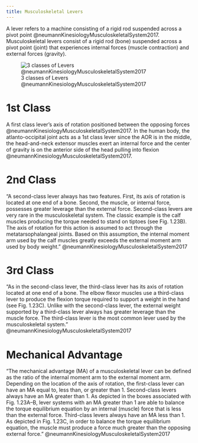 ```yaml
---
title: Musculoskeletal Levers
---
```


A lever refers to a machine consisting of a rigid rod suspended across a pivot point @neumannKinesiologyMusculoskeletalSystem2017.
Musculoskeletal levers consist of a rigid rod (bone) suspended across a pivot point (joint) that experiences internal forces (muscle contraction) and external forces (gravity).


![3 classes of Levers @neumannKinesiologyMusculoskeletalSystem2017](/The Archive/Biomechanics/images/neumannKinesiologyMusculoskeletalSystem2017 fig1.22 lever classes.png)

# 1st Class

A first class lever's axis of rotation positioned between the opposing forces @neumannKinesiologyMusculoskeletalSystem2017.
In the human body, the atlanto-occipital joint acts as a 1st class lever since the AOR is in the middle, the head-and-neck extensor muscles exert an internal force and the center of gravity is on the anterior side of the head pulling into flexion @neumannKinesiologyMusculoskeletalSystem2017.

# 2nd Class

"A second-class lever always has two features. First, its axis of rotation is located at one end of a bone. Second, the muscle, or internal force, possesses greater leverage than the external force. Second-class levers are very rare in the musculoskeletal system. The classic example is the calf muscles producing the torque needed to stand on tiptoes (see Fig. 1.23B). The axis of rotation for this action is assumed to act through the metatarsophalangeal joints. Based on this assumption, the internal moment arm used by the calf muscles greatly exceeds the external moment arm used by body weight." @neumannKinesiologyMusculoskeletalSystem2017

# 3rd Class

"As in the second-class lever, the third-class lever has its axis of rotation located at one end of a bone. The elbow flexor muscles use a third-class lever to produce the flexion torque required to support a weight in the hand (see Fig. 1.23C). Unlike with the second-class lever, the external weight supported by a third-class lever always has greater leverage than the muscle force. The third-class lever is the most common lever used by the musculoskeletal system." @neumannKinesiologyMusculoskeletalSystem2017


# Mechanical Advantage {#mechanical-advantage}

"The mechanical advantage (MA) of a musculoskeletal lever can be defined as the ratio of the internal moment arm to the external moment arm. Depending on the location of the axis of rotation, the first-class lever can have an MA equal to, less than, or greater than 1. Second-class levers always have an MA greater than 1. As depicted in the boxes associated with Fig. 1.23A–B, lever systems with an MA greater than 1 are able to balance the torque equilibrium equation by an internal (muscle) force that is less than the external force. Third-class levers always have an MA less than 1. As depicted in Fig. 1.23C, in order to balance the torque equilibrium equation, the muscle must produce a force much greater than the opposing external force." @neumannKinesiologyMusculoskeletalSystem2017